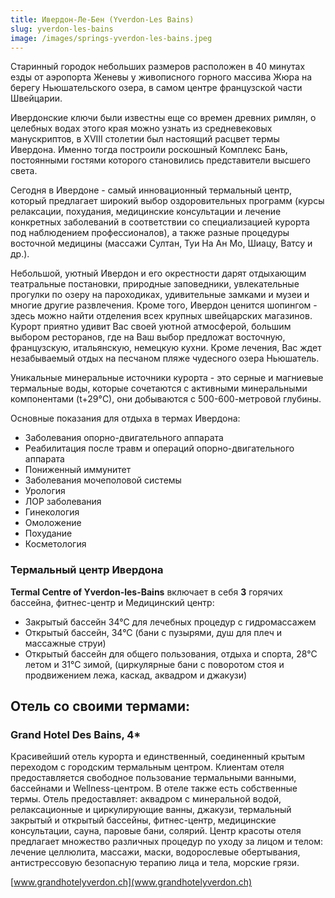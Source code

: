 ```yaml
---
title: Ивердон-Ле-Бен (Yverdon-Les Bains)
slug: yverdon-les-bains
image: /images/springs-yverdon-les-bains.jpeg
---
```


Старинный городок небольших размеров расположен в 40 минутах езды от аэропорта Женевы у живописного горного массива Жюра на берегу Ньюшательского озера, в самом центре французской части Швейцарии.

Ивердонские ключи были известны еще со времен древних римлян, о целебных водах этого края можно узнать из средневековых манускриптов, в XVIII столетии был настоящий расцвет термы Ивердона. Именно тогда построили роскошный Комплекс Бань, постоянными гостями которого становились представители высшего света.

Сегодня в Ивердоне - самый инновационный термальный центр, который предлагает широкий выбор оздоровительных программ (курсы релаксации, похудания, медицинские консультации и лечение конкретных заболеваний в соответствии со специализацией курорта под наблюдением профессионалов), а также разные процедуры восточной медицины (массажи Султан, Туи На Ан Мо, Шиацу, Ватсу и др.).

Небольшой, уютный Ивердон и его окрестности дарят отдыхающим театральные постановки, природные заповедники, увлекательные прогулки по озеру на пароходиках, удивительные замками и музеи и многие другие развлечения. Кроме того, Ивердон ценится шопингом - здесь можно найти отделения всех крупных швейцарских магазинов. Курорт приятно удивит Вас своей уютной атмосферой, большим выбором ресторанов, где на Ваш выбор предложат восточную, французскую, итальянскую, немецкую кухни. Кроме лечения, Вас ждет незабываемый отдых на песчаном пляже чудесного озера Ньюшатель.

Уникальные минеральные источники курорта - это серные и магниевые термальные воды, которые сочетаются с активными минеральными компонентами (t+29°С), они добываются с 500-600-метровой глубины.

Основные показания для отдыха в термах Ивердона:

- Заболевания опорно-двигательного аппарата
- Реабилитация после травм и операций опорно-двигательного аппарата
- Пониженный иммунитет
- Заболевания мочеполовой системы
- Урология
- ЛОР заболевания
- Гинекология
- Омоложение
- Похудание
- Косметология

### Термальный центр Ивердона

**Termal Centre of Yverdon-les-Bains** включает в себя **3** горячих бассейна, фитнес-центр и Медицинский центр:

- Закрытый бассейн 34°С для лечебных процедур с гидромассажем
- Открытый бассейн, 34°С (бани с пузырями, душ для плеч и массажные струи)
- Открытый бассейн для общего пользования, отдыха и спорта, 28°С летом и 31°С зимой, (циркулярные бани с поворотом стоя и продвижением лежа, каскад, аквадром и джакузи)

## Отель со своими термами:

### Grand Hotel Des Bains, 4\*

Красивейший отель курорта и единственный, соединенный крытым переходом с городским термальным центром. Клиентам отеля предоставляется свободное пользование термальными ванными, бассейнами и Wellness-центром. В отеле также есть собственные термы. Отель предоставляет: аквадром с минеральной водой, релаксационные и циркулирующие ванны, джакузи, термальный закрытый и открытый бассейны, фитнес-центр, медицинские консультации, сауна, паровые бани, солярий. Центр красоты отеля предлагает множество различных процедур по уходу за лицом и телом: лечение целлюлита, массажи, маски, водорослевые обертывания, антистрессовую безопасную терапию лица и тела, морские грязи.

[www.grandhotelyverdon.ch](www.grandhotelyverdon.ch)
